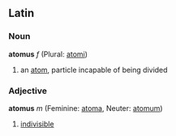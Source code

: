==Latin==
===Noun===
'''atomus''' ''f'' (Plural: [[atomi]])

#an [[atom]], particle incapable of being divided
===Adjective===
'''atomus''' ''m'' (Feminine: [[atoma]], Neuter: [[atomum]])

#[[indivisible]]